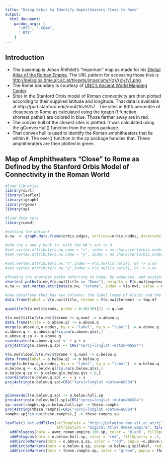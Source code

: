 ```yaml
---
title: "Using Orbis to Identify Amphitheaters Close to Rome"
output:
  html_document:
    pandoc_args: [
      "+RTS", "-K64m",
      "-RTS"
    ]
---
```


## Introduction
 * The basemap is Johan Åhlfeldt's "Imperium" map as made for his [Digital Atlas of the Roman Empire](http://dare.ht.lu.se). The URL pattern for accessing those tiles is <http://pelagios.dme.ait.ac.at/tilesets/imperium//{z}/{x}/{y}.png>
 * The Rome boundary is courtesy of [UNC's Ancient World Mapping Center](http://awmc.unc.edu/).
 * Sites in the Stanford Orbis model of Roman connectivity are then plotted according to their supplied latitude and longitude. That data is available at http://purl.stanford.edu/mn425tz9757 . The sites in 90th percentile of closeness to Rome as calculated using the igraph R function shortest.paths() are colored in blue. Those farther away are in red.
 * The convex hull of the closest sites is plotted. It was calculated using the gConvexHull() function from the rgeos package.
 * That convex hull is used to identify the Roman amphitheaters that lie within it. The over() function in the sp package handles that. These amphitheaters are then plotted in green.
 

## Map of Amphitheaters "Close" to Rome as Defined by the Stanford Orbis Model of Connectivity in the Roman World

```r
#load libraries
library(curl)
library(leaflet)
library(igraph)
library(rgeos)
library(sp)

#load data sets
library(cawd)

#setting the network
o.nw  <- graph.data.frame(orbis.edges, vertices=orbis.nodes, directed=TRUE)

#add the x and y back in. with the NA's set to 0
#set.vertex.attribute(o.nw,name = "x", index = as.character(orbis.nodes$id), value = orbis.nodes$x) -> o.nw
#set.vertex.attribute(o.nw,name = "y", index = as.character(orbis.nodes$id), value = orbis.nodes$y) -> o.nw

#set.vertex.attribute(o.nw,"x",index = V(o.nw)[is.na(x)], 0) -> o.nw
#set.vertex.attribute(o.nw,"y",index = V(o.nw)[is.na(y)], 0) -> o.nw

#finding the shortest paths referring to Roma, by expenses, and assigning to a new object
shortest.paths(o.nw,V(o.nw)[title == "Roma"], weights = E(o.nw)$expense) -> o.nw.torome
o.nw <- set.vertex.attribute(o.nw, "torome", index = V(o.nw), value = o.nw.torome)

#new dataframe that has two columns: the label (name of place) and the distance to Rome
data.frame(label = V(o.nw)$title, torome = V(o.nw)$torome) -> tmp.df

quantile(V(o.nw)$torome, probs = 0:30/30)[4] -> q.num

V(o.nw)$title[V(o.nw)$torome >= q.num] -> o.above.q
data.frame(title = o.above.q) -> o.above.q
merge(o.above.q,o.nodes, by.x = "label", by.y = "label") -> o.above.q
o.above.q <- o.above.q[!is.na(o.above.q$x),]
o.above.q.sp <- o.above.q
coordinates(o.above.q.sp) <- ~ y + x
proj4string(o.above.q.sp) <- CRS("+proj=longlat +datum=WGS84")

V(o.nw)$label[V(o.nw)$torome < q.num] -> o.below.q
data.frame(label = o.below.q) -> o.below.q
merge(o.below.q,o.nodes, by.x = "label", by.y = "label") -> o.below.q
o.below.q <- o.below.q[!is.na(o.below.q$x),]
o.below.q.sp <- o.below.q[o.below.q$x > 0,]
coordinates(o.below.q.sp) <- ~ y + x
proj4string(o.below.q.sp)=CRS("+proj=longlat +datum=WGS84")


gConvexHull(o.below.q.sp) -> o.below.hull.sp
proj4string(o.below.hull.sp)=CRS("+proj=longlat +datum=WGS84")
sp::over(ramphs.sp,o.below.hull.sp) -> these.ramphs
proj4string(these.ramphs)=CRS("+proj=longlat +datum=WGS84")
ramphs.sp[!is.na(these.ramphs),] -> these.ramphs.sp

leaflet() %>% addTiles(urlTemplate = "http://pelagios.dme.ait.ac.at/tilesets/imperium//{z}/{x}/{y}.png",
                       attribution = "Digital Atlas Roman Empire", tileOptions(opacity= .3))  %>%
  addPolygons(data = awmc.roman.empire.200.sp, color = 'black', fillOpacity = .05, stroke = F, ) %>%
  addPolygons(data = o.below.hull.sp, color = 'red', fillOpacity = .1, stroke = F) %>%
  addCircleMarkers(data = o.above.q.sp, color = "red", popup =o.above.q.sp$label, radius = 1) %>%
  addCircleMarkers(data = o.below.q.sp, popup =o.below.q.sp$label, radius = 1) %>%
  addCircleMarkers(data = these.ramphs.sp, color = "green", popup = these.ramphs.sp$label, radius = 1) 
```
